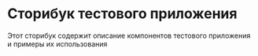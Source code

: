 
<Meta title="Вступление/Об этом storybook" />

<style>
  {`
    .link-item {
      max-width: 400px;
      display: block;
      padding: 20px;
      border: 1px solid #00000010;
      border-radius: 5px;
      transition: background 150ms ease-out, border 150ms ease-out, transform 150ms ease-out;
      color: #333333;
      display: flex;
      align-items: flex-start;
    }
  `}
</style>

# Сторибук тестового приложения
<div className="link-item">
Этот сторибук содержит описание компонентов тестового приложения и примеры их использования
</div>